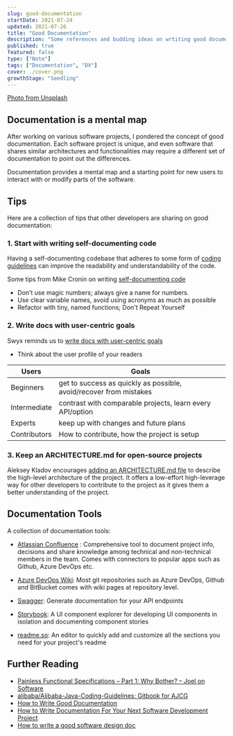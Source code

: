 ```yaml
---
slug: good-documentation
startDate: 2021-07-24
updated: 2021-07-26
title: "Good Documentation"
description: "Some references and budding ideas on wrtiting good documentation"
published: true
featured: false
type: ["Note"]
tags: ["Documentation", "DX"]
cover: ./cover.png
growthStage: "Seedling"
---
```


<WIP />

<BasicImage
  src="https://res.cloudinary.com/wtkw/image/upload/v1627138094/waltertengcom/garden/good-documentation/cover_fgplhq.png"
  alt="cover"
/>

[Photo from Unsplash](https://unsplash.com/photos/HsTnjCVQ798)

## Documentation is a mental map

After working on various software projects, I pondered the concept of good documentation. Each software project is unique, and even software that shares similar architectures and functionalities may require a different set of documentation to point out the differences.

Documentation provides a mental map and a starting point for new users to interact with or modify parts of the software.

## Tips

Here are a collection of tips that other developers are sharing on good documentation:

### 1. Start with writing self-documenting code

Having a self-documenting codebase that adheres to some form of [coding guidelines](https://github.com/alibaba/Alibaba-Java-Coding-Guidelines) can improve the readability and understandability of the code.

Some tips from Mike Cronin on writing [self-documenting code](https://itnext.io/tips-for-writing-self-documenting-code-e54a15e9de2)

- Don’t use magic numbers; always give a name for numbers.
- Use clear variable names, avoid using acronyms as much as possible
- Refactor with tiny, named functions; Don't Repeat Yourself

### 2. Write docs with user-centric goals

Swyx reminds us to [write docs with user-centric goals](https://www.swyx.io/documentation-levels/)

- Think about the user profile of your readers

| Users        | Goals                                                              |
| ------------ | ------------------------------------------------------------------ |
| Beginners    | get to success as quickly as possible, avoid/recover from mistakes |
| Intermediate | contrast with comparable projects, learn every API/option          |
| Experts      | keep up with changes and future plans                              |
| Contributors | How to contribute, how the project is setup                        |

### 3. Keep an ARCHITECTURE.md for open-source projects

Aleksey Kladov encourages [adding an ARCHITECTURE.md file](https://matklad.github.io/2021/02/06/ARCHITECTURE.md.html) to describe the high-level architecture of the project. It offers a low-effort high-leverage way for other developers to contribute to the project as it gives them a better understanding of the project.

## Documentation Tools

A collection of documentation tools:

- [Atlassian Confluence](https://www.atlassian.com/software/confluence) : Comprehensive tool to document project info, decisions and share knowledge among technical and non-technical members in the team. Comes with connectors to popular apps such as Github, Azure DevOps etc.

- [Azure DevOps Wiki](https://docs.microsoft.com/en-us/azure/devops/project/wiki/wiki-create-repo): Most git repositories such as Azure DevOps, Github and BitBucket comes with wiki pages at repository level.

- [Swagger](https://swagger.io/solutions/api-documentation/): Generate documentation for your API endpoints

- [Storybook](https://storybook.js.org/docs/react/writing-docs/introduction): A UI component explorer for developing UI components in isolation and documenting component stories

- [readme.so](https://readme.so/): An editor to quickly add and customize all the sections you need for your project's readme

## Further Reading

- [Painless Functional Specifications – Part 1: Why Bother? – Joel on Software](https://www.joelonsoftware.com/2000/10/02/painless-functional-specifications-part-1-why-bother/)
- [alibaba/Alibaba-Java-Coding-Guidelines: Gitbook for AJCG](https://github.com/alibaba/Alibaba-Java-Coding-Guidelines)
- [How to Write Good Documentation](https://www.freecodecamp.org/news/how-to-write-good-documentation/)
- [How to Write Documentation For Your Next Software Development Project](https://www.freecodecamp.org/news/how-to-write-documentation-for-your-next-software-development-project/)
- [How to write a good software design doc](https://www.freecodecamp.org/news/how-to-write-a-good-software-design-document-66fcf019569c/)
